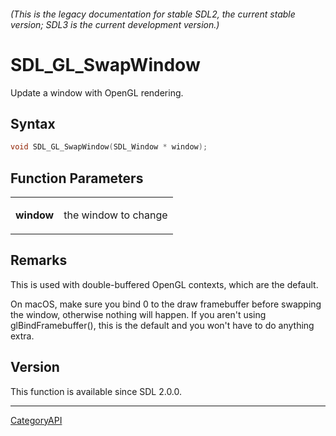 ====== (This is the legacy documentation for stable SDL2, the current stable version; SDL3 is the current development version.) ======
= SDL_GL_SwapWindow =

Update a window with OpenGL rendering.

== Syntax ==

<syntaxhighlight lang='c'>
void SDL_GL_SwapWindow(SDL_Window * window);
</syntaxhighlight>

== Function Parameters ==

{|
|'''window'''
|the window to change
|}

== Remarks ==

This is used with double-buffered OpenGL contexts, which are the default.

On macOS, make sure you bind 0 to the draw framebuffer before swapping the
window, otherwise nothing will happen. If you aren't using
glBindFramebuffer(), this is the default and you won't have to do anything
extra.

== Version ==

This function is available since SDL 2.0.0.

----
[[CategoryAPI]]


